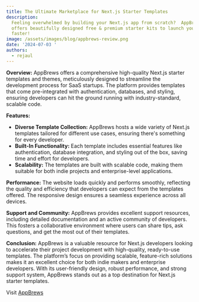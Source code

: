 ```yaml
---
title: The Ultimate Marketplace for Next.js Starter Templates
description:
  Feeling overwhelmed by building your Next.js app from scratch?  AppBrews
  offers beautifully designed free & premium starter kits to launch your startup
  faster! ️
image: /assets/images/blog/appbrews-review.png
date: '2024-07-03 '
authors:
  - rejaul
---
```


**Overview:** AppBrews offers a comprehensive high-quality Next.js starter
templates and themes, meticulously designed to streamline the development
process for SaaS startups. The platform provides templates that come
pre-integrated with authentication, databases, and styling, ensuring developers
can hit the ground running with industry-standard, scalable code.

**Features:**

- **Diverse Template Collection:** AppBrews hosts a wide variety of Next.js
  templates tailored for different use cases, ensuring there's something for
  every developer.
- **Built-In Functionality:** Each template includes essential features like
  authentication, database integration, and styling out of the box, saving time
  and effort for developers.
- **Scalability:** The templates are built with scalable code, making them
  suitable for both indie projects and enterprise-level applications.

**Performance:** The website loads quickly and performs smoothly, reflecting the
quality and efficiency that developers can expect from the templates offered.
The responsive design ensures a seamless experience across all devices.

**Support and Community:** AppBrews provides excellent support resources,
including detailed documentation and an active community of developers. This
fosters a collaborative environment where users can share tips, ask questions,
and get the most out of their templates.

**Conclusion:** AppBrews is a valuable resource for Next.js developers looking
to accelerate their project development with high-quality, ready-to-use
templates. The platform’s focus on providing scalable, feature-rich solutions
makes it an excellent choice for both indie makers and enterprise developers.
With its user-friendly design, robust performance, and strong support system,
AppBrews stands out as a top destination for Next.js starter templates.

Visit [AppBrews](https://appbrews.co)
